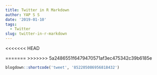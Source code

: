 ```yaml
---
title: Twitter in R Markdown
author: YAP S S
date: '2019-01-10'
tags:
  - Twitter
slug: twitter-in-r-markdown
---
```

<<<<<<< HEAD

=======
>>>>>>> 5a2486551f6479470571af3ec475342c39b6185e
```r
blogdown::shortcode('tweet', '852205086956818432')
```